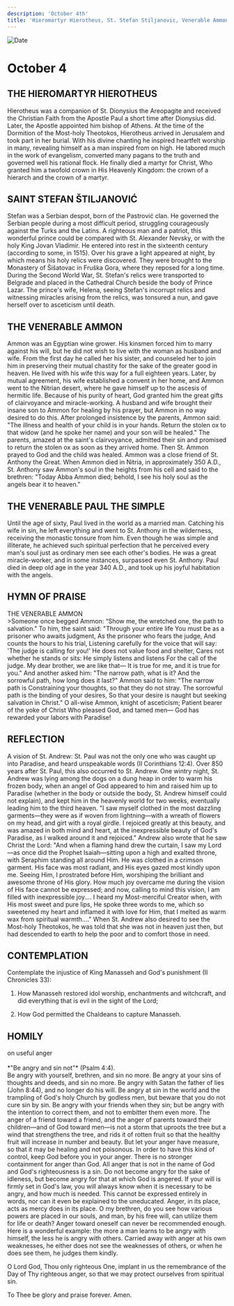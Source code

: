 ```yaml
---
description: 'October 4th'
title: 'Hieromartyr Hierotheus, St. Stefan Stiljanovic, Venerable Ammon, Venerable Paul the Simple'
---
```


<CustomPaginator />
<RunningHead />

<Image src="/title-imprint.png" height={68} width={50} alt="Date" className="title-imprint"/>

# <div id="date">October <Image className="four-dot" src="/four-dot.png" height={15} width={15} alt="" />4</div>

## THE HIEROMARTYR HIEROTHEUS

Hierotheus was a companion of St. Dionysius the Areopagite and received the Christian Faith from the Apostle Paul a short time after Dionysius did. Later, the Apostle appointed him bishop of Athens. At the time of the Dormition of the Most-holy Theotokos, Hierotheus arrived in Jerusalem and took part in her burial. With his divine chanting he inspired heartfelt worship in many, revealing himself as a man inspired from on high. He labored much in the work of evangelism, converted many pagans to the truth and governed well his rational flock. He finally died a martyr for Christ, Who granted him a twofold crown in His Heavenly Kingdom: the crown of a hierarch and the crown of a martyr. 

## SAINT STEFAN ŠTILJANOVIĆ

Stefan was a Serbian despot, born of the Pastrović clan.  He governed the Serbian people during a most difficult period, struggling courageously against the Turks and the Latins.  A righteous man and a patriot, this wonderful prince could be compared with St. Alexander Nevsky, or with the holy King Jovan Vladimir. He entered into rest in the sixteenth century (according to some, in 1515).  Over his grave a light appeared at night, by which means his holy relics were discovered.  They were brought to the Monastery of Šišatovac in Fruška Gora, where they reposed for a long time. During the Second World War, St. Stefan's relics were transported to Belgrade and placed in the Cathedral Church beside the body of Prince Lazar. The prince's wife, Helena, seeing Stefan's incorrupt relics and witnessing miracles arising from the relics, was tonsured a nun, and gave herself over to asceticism until death.

## THE VENERABLE AMMON

Ammon was an Egyptian wine grower. His kinsmen forced him to marry against his will, but he did not wish to live with the woman as husband and wife. From the first day he called her his sister, and counseled her to join him in preserving their mutual chastity for the sake of the greater good in heaven. He lived with his wife this way for a full eighteen years. Later, by mutual agreement, his wife established a convent in her home, and Ammon went to the Nitrian desert, where he gave himself up to the ascesis of hermitic life. Because of his purity of heart, God granted him the great gifts of clairvoyance and miracle-working. A husband and wife brought their insane son to Ammon for healing by his prayer, but Ammon in no way desired to do this. After prolonged insistence by the parents, Ammon said: "The illness and health of your child is in your hands. Return the stolen ox to that widow (and he spoke her name) and your son will be healed." The parents, amazed at the saint's clairvoyance, admitted their sin and promised to return the stolen ox as soon as they arrived home. Then St. Ammon prayed to God and the child was healed. Ammon was a close friend of St. Anthony the Great. When Ammon died in Nitria, in approximately 350 A.D., St. Anthony saw Ammon's soul in the heights from his cell and said to the brethren: "Today Abba Ammon died; behold, I see his holy soul as the angels bear it to heaven."

## THE VENERABLE PAUL THE SIMPLE

Until the age of sixty, Paul lived in the world as a married man. Catching his wife in sin, he left everything and went to St. Anthony in the wilderness, receiving the monastic tonsure from him. Even though he was simple and illiterate, he achieved such spiritual perfection that he perceived every man's soul just as ordinary men see each other's bodies. He was a great miracle-worker, and in some instances, surpassed even St. Anthony. Paul died in deep old age in the year 340 A.D., and took up his joyful habitation with the angels.


## HYMN OF PRAISE
<div style={{textAlign:'center', color:'crimson', fontWeight:'bold'}}>
THE VENERABLE AMMON
</div>
>Someone once begged Ammon:  
“Show me, the wretched one, the path to salvation."  
To him, the saint said: "Through your entire life  
You must be as a prisoner who awaits judgment,  
As the prisoner who fears the judge,  
And counts the hours to his trial,  
Listening carefully for the voice that will say:  
'The judge is calling for you!'  
He does not value food and shelter,  
Cares not whether he stands or sits:   
He simply listens and listens  
For the call of the judge.  
My dear brother, we are like that—  
It is true for me, and it is true for you."  
And another asked him: "The narrow path, what is it?  
And the sorrowful path, how long does it last?"  
Ammon said to him: "The narrow path is  
Constraining your thoughts, so that they do not stray.  
The sorrowful path is the binding of your desires,  
So that your desire is naught but seeking salvation in Christ."  
O all-wise Ammon, knight of asceticism;  
Patient bearer of the yoke of Christ  
Who pleased God, and tamed men—  
God has rewarded your labors with Paradise!  


## REFLECTION

A vision of St. Andrew: St. Paul was not the only one who was caught up into Paradise, and heard unspeakable words (II Corinthians 12:4). Over 850 years after St. Paul, this also occurred to St. Andrew. One wintry night, St. Andrew was lying among the dogs on a dung heap in order to warm his frozen body, when an angel of God appeared to him and raised him up to Paradise (whether in the body or outside the body, St. Andrew himself could not explain), and kept him in the heavenly world for two weeks, eventually leading him to the third heaven. "I saw myself clothed in the most dazzling garments—they were as if woven from lightning—with a wreath of flowers on my head, and girt with a royal girdle. I rejoiced greatly at this beauty, and was amazed in both mind and heart, at the inexpressible beauty of God's Paradise, as I walked around it and rejoiced." Andrew also wrote that he saw Christ the Lord: "And when a flaming hand drew the curtain, I saw my Lord—as once did the Prophet Isaiah—sitting upon a high and exalted throne, with Seraphim standing all around Him. He was clothed in a crimson garment. His face was most radiant, and His eyes gazed most kindly upon me. Seeing Him, I prostrated before Him, worshiping the brilliant and awesome throne of His glory. How much joy overcame me during the vision of His face cannot be expressed; and now, calling to mind this vision, I am filled with inexpressible joy…. I heard my Most-merciful Creator when, with His most sweet and pure lips, He spoke three words to me, which so sweetened my heart and inflamed it with love for Him, that I melted as warm wax from spiritual warmth…." When St. Andrew also desired to see the Most-holy Theotokos, he was told that she was not in heaven just then, but had descended to earth to help the poor and to comfort those in need.


## CONTEMPLATION

Contemplate the injustice of King Manasseh and God's punishment (II Chronicles 33):

1. How Manasseh restored idol worship, enchantments and witchcraft, and did everything that is evil in the sight of the Lord;

2. How God permitted the Chaldeans to capture Manasseh.


## HOMILY
<div style={{textAlign:'center', color:'crimson', fontWeight:'bold'}}>
on useful anger
</div>
<br />
<div style={{textAlign:'right'}}>
*"Be angry and sin not"* (Psalm 4:4).
</div>
Be angry with yourself, brethren, and sin no more. Be angry at your sins of thoughts and deeds, and sin no more. Be angry with Satan the father of lies (John 8:44), and no longer do his will. Be angry at sin in the world and the trampling of God's holy Church by godless men, but beware that you do not cure sin by sin. Be angry with your friends when they sin; but be angry with the intention to correct them, and not to embitter them even more. The anger of a friend toward a friend, and the anger of parents toward their children—and of God toward men—is not a storm that uproots the tree but a wind that strengthens the tree, and rids it of rotten fruit so that the healthy fruit will increase in number and beauty. But let your anger have measure, so that it may be healing and not poisonous. In order to have this kind of control, keep God before you in your anger. There is no stronger containment for anger than God. All anger that is not in the name of God and God's righteousness is a sin. Do not become angry for the sake of idleness, but become angry for that at which God is angered. If your will is firmly set in God's law, you will always know when it is necessary to be angry, and how much is needed. This cannot be expressed entirely in words, nor can it even be explained to the uneducated. Anger, in its place, acts as mercy does in its place. O my brethren, do you see how various powers are placed in our souls, and man, by his free will, can utilize them for life or death? Anger toward oneself can never be recommended enough. Here is a wonderful example: the more a man learns to be angry with himself, the less he is angry with others. Carried away with anger at his own weaknesses, he either does not see the weaknesses of others, or when he does see them, he judges them kindly.

O Lord God, Thou only righteous One, implant in us the remembrance of the Day of Thy righteous anger, so that we may protect ourselves from spiritual sin. 

To Thee be glory and praise forever. Amen.